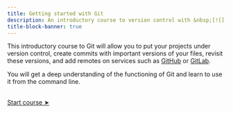 ```yaml
---
title: Getting started with Git
description: An introductory course to version control with &nbsp;[![](img/git_logo.png){width="1.3em" fig-alt="noshadow"}](https://git-scm.com/)
title-block-banner: true
---
```


:::{.topdef}

This introductory course to Git will allow you to put your projects under version control, create commits with important versions of your files, revisit these versions, and add remotes on services such as [GitHub](https://github.com/) or [GitLab](https://gitlab.com/).

You will get a deep understanding of the functioning of Git and learn to use it from the command line.

:::

<br>
[[Start course ➤](intro.qmd)]{.topinline}

